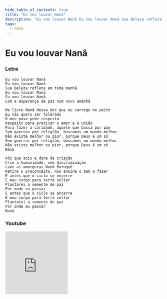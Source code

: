 ```yaml
---
hide_table_of_contents: true
title: "Eu vou louvar Nanã"
description: "Eu vou louvar Nanã Eu vou louvar Nanã Sua Beleza reflete em toda manhã Eu vou louvar Nanã Eu vou louvar Nanã Com a esperança de paz num novo amanhã Me livre Nanã dessa dor que eu carrego no peito Eu não quero ser tolerado O meu povo pede respeito Respeito para praticar o amor e a união Para fazer a caridade, àquele que busca por pão Sem guerras por religião, buscamos um mundo melhor Não existe melhor ou pior, porque Deus é um só Sem guerras por religião, buscamos um mundo melhor Não existe melhor ou pior, porque Deus é um só Nanã Vós que sois a dona da criação Crie a humanidade, sem discriminação Lave as amarguras Nanã Buruquê Retire o preconceito, nos ensine o bem a fazer E antes que o ciclo se encerre E meu corpo para terra voltar Plantarei a semente de paz Por onde eu passar E antes que o ciclo se encerre E meu corpo para terra voltar Plantarei a semente de paz Por onde eu passar Nanã"
tags:
  - nana
---
```


# Eu vou louvar Nanã

### Letra

```text
Eu vou louvar Nanã
Eu vou louvar Nanã
Sua Beleza reflete em toda manhã
Eu vou louvar Nanã
Eu vou louvar Nanã
Com a esperança de paz num novo amanhã

Me livre Nanã dessa dor que eu carrego no peito
Eu não quero ser tolerado
O meu povo pede respeito
Respeito para praticar o amor e a união
Para fazer a caridade, àquele que busca por pão
Sem guerras por religião, buscamos um mundo melhor
Não existe melhor ou pior, porque Deus é um só
Sem guerras por religião, buscamos um mundo melhor
Não existe melhor ou pior, porque Deus é um só
Nanã

Vós que sois a dona da criação
Crie a humanidade, sem discriminação
Lave as amarguras Nanã Buruquê
Retire o preconceito, nos ensine o bem a fazer
E antes que o ciclo se encerre
E meu corpo para terra voltar
Plantarei a semente de paz
Por onde eu passar
E antes que o ciclo se encerre
E meu corpo para terra voltar
Plantarei a semente de paz
Por onde eu passar
Nanã
```

### Youtube

<iframe
  width="200"
  height="200"
  src="https://www.youtube.com/embed/eZdo0O8lZcs"
  title="YouTube video player"
  frameborder="0"
  allow="accelerometer; autoplay; clipboard-write; encrypted-media; gyroscope; picture-in-picture; web-share"
  referrerpolicy="strict-origin-when-cross-origin"
  allowfullscreen
></iframe>